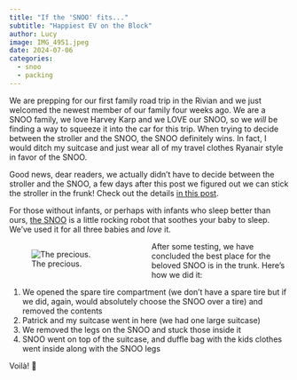 ```yaml
---
title: "If the 'SNOO' fits..."
subtitle: "Happiest EV on the Block"
author: Lucy
image: IMG_4951.jpeg
date: 2024-07-06
categories:
  - snoo
  - packing
---
```


We are prepping for our first family road trip in the Rivian and we just welcomed the newest member of our family four weeks ago. We are a SNOO family, we love Harvey Karp and we LOVE our SNOO, so we *will* be finding a way to squeeze it into the car for this trip. When trying to decide between the stroller and the SNOO, the SNOO definitely wins. In fact, I would ditch my suitcase and just wear all of my travel clothes Ryanair style in favor of the SNOO. 

::: {.column-margin} 
Good news, dear readers, we actually didn't have to decide between the stroller and the SNOO, a few days after this post we figured out we can stick the stroller in the frunk! Check out the details [in this post](/posts/2024-07-10-uppa-baby-venn-diagram/index.html).
:::

::: {.callout-important}
For those without infants, or perhaps with infants who sleep better than ours, [the SNOO](https://www.happiestbaby.com/products/snoo-smart-bassinet) is a little rocking robot that soothes your baby to sleep. We've used it for all three babies and *love* it. 
:::

:::: {columns}

::: {.centered-image style="float: left; margin-right: 30px; width:45%;"}
![The precious.](IMG_4953.gif)
:::

After some testing, we have concluded the best place for the beloved SNOO is in the trunk. Here's how we did it:

1. We opened the spare tire compartment (we don't have a spare tire but if we did, again, would absolutely choose the SNOO over a tire) and removed the contents
1. Patrick and my suitcase went in here (we had one large suitcase)
1. We removed the legs on the SNOO and stuck those inside it
1. SNOO went on top of the suitcase, and duffle bag with the kids clothes went inside along with the SNOO legs

Voilà! 🥳

::::


